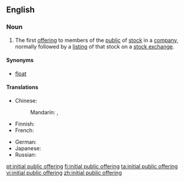 ==English==
{{wikipedia}}

===Noun===
{{head|en|noun|head=[[initial]] [[public]] [[offering]]|abbreviated as|IPO}}

# {{context|US|business|lang=en}} The first [[offering]] to members of the [[public]] of [[stock]] in a [[company]], normally followed by a [[listing]] of that stock on a [[stock exchange]].

====Synonyms====
* [[float]]

====Translations====
{{trans-top|first offering to members of the public of stock in a company}}
* Chinese:
*: Mandarin: {{t|cmn|首次公開募股|sc=Hani}}, {{t|cmn|首次公开募股|tr=shǒucì gōngkāi mùgǔ|sc=Hani}}
* Finnish: {{t|fi|listautumisanti}}
* French: {{t|fr|introduction en bourse|f}}
{{trans-mid}}
* German: {{t+|de|Börsengang}}
* Japanese: {{t|ja|新規株式公開|tr=shinki kabushiki kōkai|sc=Jpan}}
* Russian: {{t|ru|первичное публичное предложение|n|tr=pervíčnoje publíčnoje predložénije|sc=Cyrl}}
{{trans-bottom}}

[[pt:initial public offering]]
[[fi:initial public offering]]
[[ta:initial public offering]]
[[vi:initial public offering]]
[[zh:initial public offering]]